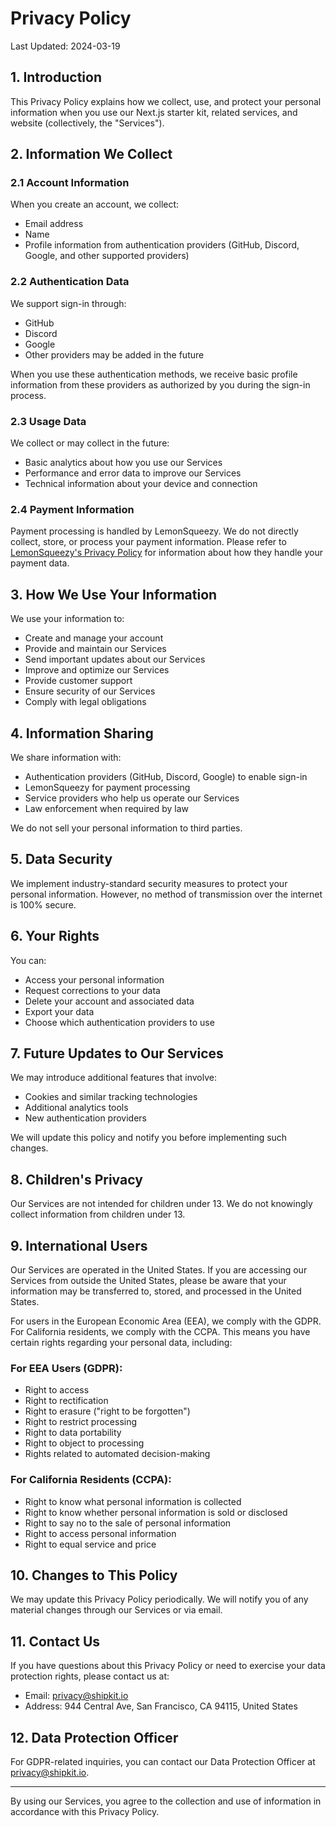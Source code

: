 # Privacy Policy

Last Updated: 2024-03-19

## 1. Introduction

This Privacy Policy explains how we collect, use, and protect your personal information when you use our Next.js starter kit, related services, and website (collectively, the "Services").

## 2. Information We Collect

### 2.1 Account Information
When you create an account, we collect:
- Email address
- Name
- Profile information from authentication providers (GitHub, Discord, Google, and other supported providers)

### 2.2 Authentication Data
We support sign-in through:
- GitHub
- Discord
- Google
- Other providers may be added in the future

When you use these authentication methods, we receive basic profile information from these providers as authorized by you during the sign-in process.

### 2.3 Usage Data
We collect or may collect in the future:
- Basic analytics about how you use our Services
- Performance and error data to improve our Services
- Technical information about your device and connection

### 2.4 Payment Information
Payment processing is handled by LemonSqueezy. We do not directly collect, store, or process your payment information. Please refer to [LemonSqueezy's Privacy Policy](https://www.lemonsqueezy.com/privacy) for information about how they handle your payment data.

## 3. How We Use Your Information

We use your information to:
- Create and manage your account
- Provide and maintain our Services
- Send important updates about our Services
- Improve and optimize our Services
- Provide customer support
- Ensure security of our Services
- Comply with legal obligations

## 4. Information Sharing

We share information with:
- Authentication providers (GitHub, Discord, Google) to enable sign-in
- LemonSqueezy for payment processing
- Service providers who help us operate our Services
- Law enforcement when required by law

We do not sell your personal information to third parties.

## 5. Data Security

We implement industry-standard security measures to protect your personal information. However, no method of transmission over the internet is 100% secure.

## 6. Your Rights

You can:
- Access your personal information
- Request corrections to your data
- Delete your account and associated data
- Export your data
- Choose which authentication providers to use

## 7. Future Updates to Our Services

We may introduce additional features that involve:
- Cookies and similar tracking technologies
- Additional analytics tools
- New authentication providers

We will update this policy and notify you before implementing such changes.

## 8. Children's Privacy

Our Services are not intended for children under 13. We do not knowingly collect information from children under 13.

## 9. International Users

Our Services are operated in the United States. If you are accessing our Services from outside the United States, please be aware that your information may be transferred to, stored, and processed in the United States.

For users in the European Economic Area (EEA), we comply with the GDPR. For California residents, we comply with the CCPA. This means you have certain rights regarding your personal data, including:

### For EEA Users (GDPR):
- Right to access
- Right to rectification
- Right to erasure ("right to be forgotten")
- Right to restrict processing
- Right to data portability
- Right to object to processing
- Rights related to automated decision-making

### For California Residents (CCPA):
- Right to know what personal information is collected
- Right to know whether personal information is sold or disclosed
- Right to say no to the sale of personal information
- Right to access personal information
- Right to equal service and price

## 10. Changes to This Policy

We may update this Privacy Policy periodically. We will notify you of any material changes through our Services or via email.

## 11. Contact Us

If you have questions about this Privacy Policy or need to exercise your data protection rights, please contact us at:
- Email: privacy@shipkit.io
- Address: 944 Central Ave, San Francisco, CA 94115, United States

## 12. Data Protection Officer

For GDPR-related inquiries, you can contact our Data Protection Officer at privacy@shipkit.io.

---

By using our Services, you agree to the collection and use of information in accordance with this Privacy Policy.
